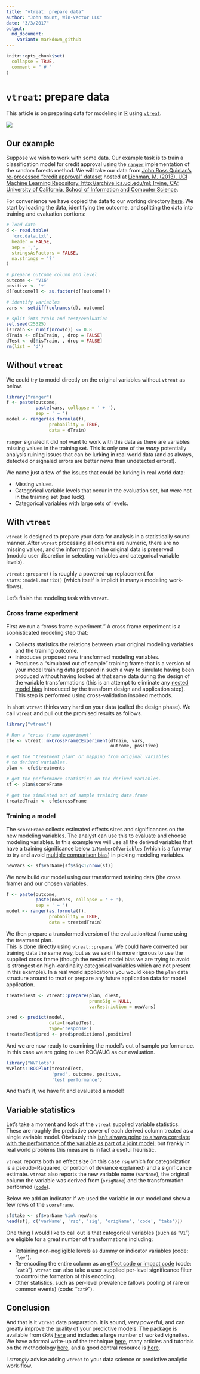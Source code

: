 ```yaml
---
title: "vtreat: prepare data"
author: "John Mount, Win-Vector LLC"
date: "3/3/2017"
output:
  md_document:
    variant: markdown_github
---
```



```r
knitr::opts_chunk$set(
  collapse = TRUE,
  comment = " # "
)
```

# `vtreat`: prepare data

This article is on preparing data for modeling in [R](https://cran.r-project.org) using [`vtreat`](https://CRAN.R-project.org/package=vtreat).

![](vtreat.png)

## Our example

Suppose we wish to work with some data.  Our example task is to train a classification model 
for credit approval using the [`ranger`](https://CRAN.R-project.org/package=ranger) implementation of the random forests method.  We will take our data from [John Ross Quinlan's re-processed "credit approval" dataset](https://archive.ics.uci.edu/ml/datasets/Credit+Approval) hosted at
[Lichman, M. (2013). UCI Machine Learning Repository, http://archive.ics.uci.edu/ml; Irvine, CA: University of California, School of Information and Computer Science](http://archive.ics.uci.edu/ml).

For convenience we have copied the data to our working directory [here](https://github.com/WinVector/Examples/tree/master/vtreat).  We start by loading the data, identifying the outcome, and splitting the data into training and evaluation portions:

```r
# load data
d <- read.table(
  'crx.data.txt',
  header = FALSE,
  sep = ',',
  stringsAsFactors = FALSE,
  na.strings = '?'
)

# prepare outcome column and level
outcome <- 'V16'
positive <- '+'
d[[outcome]] <- as.factor(d[[outcome]])

# identify variables
vars <- setdiff(colnames(d), outcome)

# split into train and test/evaluation
set.seed(25325)
isTrain <- runif(nrow(d)) <= 0.8
dTrain <- d[isTrain, , drop = FALSE]
dTest <- d[!isTrain, , drop = FALSE]
rm(list = 'd')
```

## Without `vtreat`

We could try to model directly on the original variables without `vtreat` as below.

```r
library("ranger")
f <- paste(outcome, 
           paste(vars, collapse = ' + '), 
           sep = ' ~ ')
model <- ranger(as.formula(f),  
                probability = TRUE,
                data = dTrain)
```

`ranger` signaled it did not want to work with this data as there are variables missing values in the
training set.  This is only one of the *many* potentially analysis ruining issues that can be lurking
in real world data (and as always, detected or signaled errors are better news than undetected errors!).

We name just a few of the issues that could be lurking in real world data:

 * Missing values.
 * Categorical variable levels that occur in the evaluation set, but were not in the training set (bad luck).
 * Categorical variables with large sets of levels.

## With `vtreat`

`vtreat` is designed to prepare your data for analysis in a statistically sound manner.  After
`vtreat` processing all columns are numeric, there are no missing values, and the information 
in the original data is preserved (modulo user discretion in selecting variables and categorical variable
levels). 

`vtreat::prepare()` is roughly a powered-up replacement for `stats::model.matrix()` (which itself is
implicit in many `R` modeling work-flows).

Let's finish the modeling task with `vtreat`.

### Cross frame experiment

First we run a "cross frame experiment."  A cross frame experiment is a sophisticated modeling step
that:

  * Collects statistics the relations between your original modeling variables and the training outcome.
  * Introduces proposed new transformed modeling variables.
  * Produces a "simulated out of sample" training frame that is a version of your model training data prepared in such a way to simulate having been produced without having looked at that same data during the design of the variable transformations (this is an attempt to eliminate any [nested model bias](http://www.win-vector.com/blog/2016/04/on-nested-models/) introduced by the transform design and application step).  This step is performed using cross-validation inspired methods.

In short `vtreat` thinks very hard on your data (called the design phase).  We call `vtreat` and pull out the promised results as follows.

```r
library("vtreat")

# Run a "cross frame experiment"
cfe <- vtreat::mkCrossFrameCExperiment(dTrain, vars,
                                       outcome, positive)

# get the "treatment plan" or mapping from original variables
# to derived variables.
plan <- cfe$treatments

# get the performance statistics on the derived variables.
sf <- plan$scoreFrame

# get the simulated out of sample training data.frame
treatedTrain <- cfe$crossFrame
```

### Training a model

The `scoreFrame` collects estimated effects sizes and significances on the new
modeling variables.  The analyst can use this to evaluate and choose modeling
variables.  In this example we will use all the derived variables that have
a training significance below `1/NumberOfVariables` (which is a fun way to 
try and avoid [multiple comparison bias](https://en.wikipedia.org/wiki/Bonferroni_correction))
in picking modeling variables.  


```r
newVars <- sf$varName[sf$sig<1/nrow(sf)]
```

We now build our model using our transformed training data (the cross frame)
and our chosen variables.

```r
f <- paste(outcome, 
           paste(newVars, collapse = ' + '), 
           sep = ' ~ ')
model <- ranger(as.formula(f), 
                probability = TRUE,
                data = treatedTrain)
```

We then prepare a transformed version of the
evaluation/test frame using the treatment plan.  
This is done directly using `vtreat::prepare`.
We could have converted our training data the same way, but as we said
it is more rigorous to use the supplied cross frame (though the nested model
bias we are trying to avoid is strongest on high-cardinality categorical variables
which are not present in this example).
In a real world applications you would keep the `plan` data structure around
to treat or prepare any future application data for model application.


```r
treatedTest <- vtreat::prepare(plan, dTest, 
                               pruneSig = NULL, 
                               varRestriction = newVars)

pred <- predict(model, 
                data=treatedTest, 
                type='response')
treatedTest$pred <- pred$predictions[,positive]
```

And we are now ready to examining the model's out of sample performance.
In this case we are going to use ROC/AUC as our evaluation.

```r
library("WVPlots")
WVPlots::ROCPlot(treatedTest, 
                 'pred', outcome, positive,
                 'test performance')
```

And that's it, we have fit and evaluated a model!

## Variable statistics

Let's take a moment and look at the `vtreat` supplied variable statistics.
These are roughly the predictive power of each derived column treated as
a single variable model.  Obviously this [isn't always going to always correlate with
the performance of the variable as part of a joint model](http://www.win-vector.com/blog/2016/09/variables-can-synergize-even-in-a-linear-model/);
but frankly in real world problems this measure is in fact a useful heuristic.

`vtreat` reports both an effect size (in this case `rsq` which for categorization is
a pseudo-Rsquared, or portion of deviance explained) and a significance estimate.
`vtreat` also reports the new variable name (`varName`), the original column the 
variable was derived from (`origName`) and the transformation performed ([`code`](https://cran.r-project.org/web/packages/vtreat/vignettes/vtreatVariableTypes.html)).

Below we add an indicator if we used the variable in our model and show a few
rows of the `scoreFrame`.

```r
sf$take <- sf$varName %in% newVars
head(sf[, c('varName', 'rsq', 'sig', 'origName', 'code', 'take')])

```

One thing I would like to call out is that categorical variables (such as "`V1`") are eligible
for a great number of transformations including:

  * Retaining non-negligible levels as dummy or indicator variables (code: "`lev`").  
  * Re-encoding the entire column as an [effect code or impact code](http://www.win-vector.com/blog/2012/07/modeling-trick-impact-coding-of-categorical-variables-with-many-levels/) (code: "`catB`"). `vtreat` can also take a user supplied per-level significance filter to control the formation of this encoding.
  * Other statistics, such as per-level prevalence (allows pooling of rare or common events) (code: "`catP`").

## Conclusion

And that is it `vtreat` data preparation.  It is sound, very powerful, and can greatly improve the quality of your predictive models.  The package is available from `CRAN` [here](https://CRAN.R-project.org/package=vtreat) and includes a large number of worked vignettes.   We have a formal write-up of the technique [here](https://arxiv.org/abs/1611.09477), many articles and tutorials on the methodology [here](http://www.win-vector.com/blog/tag/vtreat/), and a good central resource is [here](https://github.com/WinVector/vtreat).

I *strongly* advise adding `vtreat` to your data science or predictive analytic work-flow.


